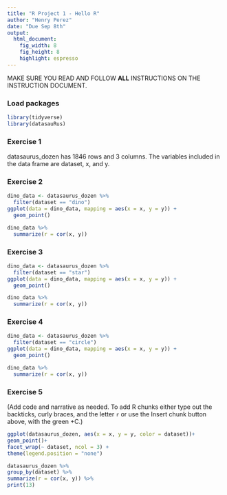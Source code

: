 ```yaml
---
title: "R Project 1 - Hello R"
author: "Henry Perez"
date: "Due Sep 8th"
output: 
  html_document: 
    fig_width: 8
    fig_height: 8
    highlight: espresso
---
```


MAKE SURE YOU READ AND FOLLOW **ALL** INSTRUCTIONS ON THE INSTRUCTION DOCUMENT. 

### Load packages

```r
library(tidyverse) 
library(datasauRus)
```


### Exercise 1

datasaurus_dozen has 1846 rows and 3 columns. The variables included in the data frame are dataset, x, and y.

### Exercise 2

```r
dino_data <- datasaurus_dozen %>%
  filter(dataset == "dino")
ggplot(data = dino_data, mapping = aes(x = x, y = y)) +
  geom_point()
```

```r
dino_data %>%
  summarize(r = cor(x, y))
```

### Exercise 3

```r
dino_data <- datasaurus_dozen %>%
  filter(dataset == "star")
ggplot(data = dino_data, mapping = aes(x = x, y = y)) +
  geom_point()


```
 
```r
dino_data %>%
  summarize(r = cor(x, y))
```

### Exercise 4

```r
dino_data <- datasaurus_dozen %>%
  filter(dataset == "circle")
ggplot(data = dino_data, mapping = aes(x = x, y = y)) +
  geom_point()

```

```r
dino_data %>%
  summarize(r = cor(x, y))


```

### Exercise 5

(Add code and narrative as needed. To add R chunks either type out the backticks, curly braces, and the letter `r` or use the Insert chunk button above, with the green +C.)

```r
ggplot(datasaurus_dozen, aes(x = x, y = y, color = dataset))+
geom_point()+
facet_wrap(~ dataset, ncol = 3) + 
theme(legend.position = "none")
```
```r
datasaurus_dozen %>%
group_by(dataset) %>%
summarize(r = cor(x, y)) %>%
print(13)
```
